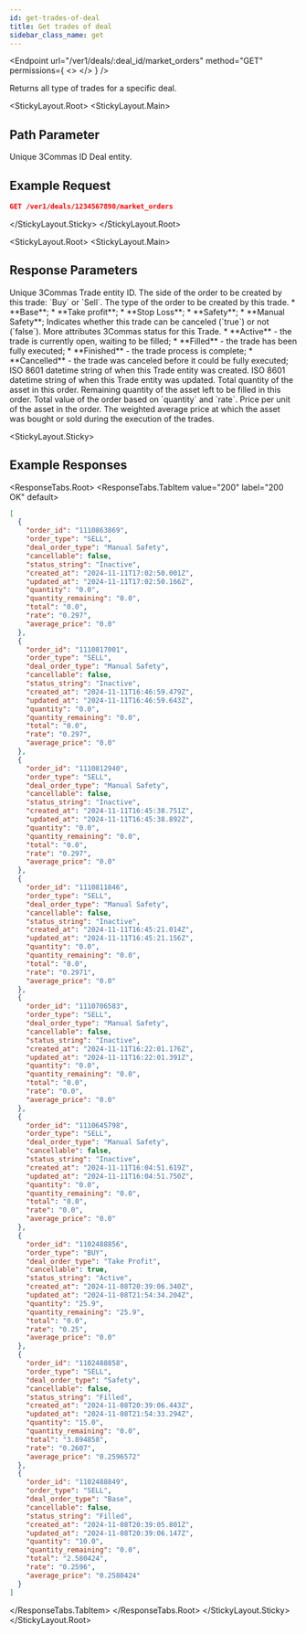 ```yaml
---
id: get-trades-of-deal
title: Get trades of deal
sidebar_class_name: get
---
```



<Endpoint
  url="/ver1/deals/:deal_id/market_orders"
  method="GET"
  permissions={
    <>
      <Permission title="Permission" description="BOTS_READ" />
      <Permission title="Security" description="SIGNED" />
    </>
  }
/>

Returns all type of trades for a specific deal.

<StickyLayout.Root>
<StickyLayout.Main>

## Path Parameter

<ApiParam name='deal_id' type='integer' id="deal_id" required>
  Unique 3Commas ID Deal entity.
</ApiParam>
</StickyLayout.Main>
<StickyLayout.Sticky>

## Example Request

```json
GET /ver1/deals/1234567890/market_orders
```
</StickyLayout.Sticky>
</StickyLayout.Root>

<StickyLayout.Root>
<StickyLayout.Main>

## Response Parameters
<ApiParam name='order_id' type='integer' id="order_id">
  Unique 3Commas Trade entity ID.
</ApiParam>
<ApiParam name='order_type' type='string' id="order_type">
  The side of the order to be created by this trade: `Buy` or `Sell`.
</ApiParam>
<ApiParam name='deal_order_type' type='string' id="deal_order_type">
  The type of the order to be created by this trade.
  <CollapsibleNestedParams openName="Hide allowed values" collapsedName="Show allowed values">
      * **Base**;
      * **Take profit**;
      * **Stop Loss**;
      * **Safety**;
      * **Manual Safety**;
     </CollapsibleNestedParams>
</ApiParam>
<ApiParam name='cancellable' type='boolean' id="cancellable">
  Indicates whether this trade can be canceled (`true`) or not (`false`).
</ApiParam>

<CollapseAll>
<CollapseAllHeading> More attributes <CollapseAllButton /> </CollapseAllHeading>

<CollapsibleApiParam name='status_string' type='string' id="status_string">
  3Commas status for this Trade.
  <CollapsibleNestedParams openName="Hide allowed values" collapsedName="Show allowed values">
      * **Active** - the trade is currently open, waiting to be filled;
      * **Filled** - the trade has been fully executed;
      * **Finished** - the trade process is complete;
      * **Cancelled** - the trade was canceled before it could be fully executed;
     </CollapsibleNestedParams>
</CollapsibleApiParam>

<CollapsibleApiParam name='created_at' type='string' id="created_at">
     ISO 8601 datetime string of when this Trade entity was created.
</CollapsibleApiParam>
<CollapsibleApiParam name='updated_at' type='string' id="updated_at">
     ISO 8601 datetime string of when this Trade entity was updated.
</CollapsibleApiParam>
<CollapsibleApiParam name='quantity' type='string' id="quantity">
     Total quantity of the asset in this order.
</CollapsibleApiParam>
<CollapsibleApiParam name='quantity_remaining' type='string' id="quantity_remaining">
     Remaining quantity of the asset left to be filled in this order.
</CollapsibleApiParam>
<CollapsibleApiParam name='total' type='string' id="total">
     Total value of the order based on `quantity` and `rate`.
</CollapsibleApiParam>
<CollapsibleApiParam name='rate' type='string' id="rate">
     Price per unit of the asset in the order.
</CollapsibleApiParam>
<CollapsibleApiParam name='average_price' type='string' id="average_price">
     The weighted average price at which the asset was bought or sold during the execution of the trades.
</CollapsibleApiParam>
</CollapseAll>
</StickyLayout.Main>

<StickyLayout.Sticky>

## Example Responses

<ResponseTabs.Root>
<ResponseTabs.TabItem value="200" label="200 OK" default>

```json
[
  {
    "order_id": "1110863869",
    "order_type": "SELL",
    "deal_order_type": "Manual Safety",
    "cancellable": false,
    "status_string": "Inactive",
    "created_at": "2024-11-11T17:02:50.001Z",
    "updated_at": "2024-11-11T17:02:50.166Z",
    "quantity": "0.0",
    "quantity_remaining": "0.0",
    "total": "0.0",
    "rate": "0.297",
    "average_price": "0.0"
  },
  {
    "order_id": "1110817001",
    "order_type": "SELL",
    "deal_order_type": "Manual Safety",
    "cancellable": false,
    "status_string": "Inactive",
    "created_at": "2024-11-11T16:46:59.479Z",
    "updated_at": "2024-11-11T16:46:59.643Z",
    "quantity": "0.0",
    "quantity_remaining": "0.0",
    "total": "0.0",
    "rate": "0.297",
    "average_price": "0.0"
  },
  {
    "order_id": "1110812940",
    "order_type": "SELL",
    "deal_order_type": "Manual Safety",
    "cancellable": false,
    "status_string": "Inactive",
    "created_at": "2024-11-11T16:45:38.751Z",
    "updated_at": "2024-11-11T16:45:38.892Z",
    "quantity": "0.0",
    "quantity_remaining": "0.0",
    "total": "0.0",
    "rate": "0.297",
    "average_price": "0.0"
  },
  {
    "order_id": "1110811846",
    "order_type": "SELL",
    "deal_order_type": "Manual Safety",
    "cancellable": false,
    "status_string": "Inactive",
    "created_at": "2024-11-11T16:45:21.014Z",
    "updated_at": "2024-11-11T16:45:21.156Z",
    "quantity": "0.0",
    "quantity_remaining": "0.0",
    "total": "0.0",
    "rate": "0.2971",
    "average_price": "0.0"
  },
  {
    "order_id": "1110706583",
    "order_type": "SELL",
    "deal_order_type": "Manual Safety",
    "cancellable": false,
    "status_string": "Inactive",
    "created_at": "2024-11-11T16:22:01.176Z",
    "updated_at": "2024-11-11T16:22:01.391Z",
    "quantity": "0.0",
    "quantity_remaining": "0.0",
    "total": "0.0",
    "rate": "0.0",
    "average_price": "0.0"
  },
  {
    "order_id": "1110645798",
    "order_type": "SELL",
    "deal_order_type": "Manual Safety",
    "cancellable": false,
    "status_string": "Inactive",
    "created_at": "2024-11-11T16:04:51.619Z",
    "updated_at": "2024-11-11T16:04:51.750Z",
    "quantity": "0.0",
    "quantity_remaining": "0.0",
    "total": "0.0",
    "rate": "0.0",
    "average_price": "0.0"
  },
  {
    "order_id": "1102488856",
    "order_type": "BUY",
    "deal_order_type": "Take Profit",
    "cancellable": true,
    "status_string": "Active",
    "created_at": "2024-11-08T20:39:06.340Z",
    "updated_at": "2024-11-08T21:54:34.204Z",
    "quantity": "25.9",
    "quantity_remaining": "25.9",
    "total": "0.0",
    "rate": "0.25",
    "average_price": "0.0"
  },
  {
    "order_id": "1102488858",
    "order_type": "SELL",
    "deal_order_type": "Safety",
    "cancellable": false,
    "status_string": "Filled",
    "created_at": "2024-11-08T20:39:06.443Z",
    "updated_at": "2024-11-08T21:54:33.294Z",
    "quantity": "15.0",
    "quantity_remaining": "0.0",
    "total": "3.894858",
    "rate": "0.2607",
    "average_price": "0.2596572"
  },
  {
    "order_id": "1102488849",
    "order_type": "SELL",
    "deal_order_type": "Base",
    "cancellable": false,
    "status_string": "Filled",
    "created_at": "2024-11-08T20:39:05.801Z",
    "updated_at": "2024-11-08T20:39:06.147Z",
    "quantity": "10.0",
    "quantity_remaining": "0.0",
    "total": "2.580424",
    "rate": "0.2596",
    "average_price": "0.2580424"
  }
]
```
</ResponseTabs.TabItem>
</ResponseTabs.Root>
</StickyLayout.Sticky>
</StickyLayout.Root>
